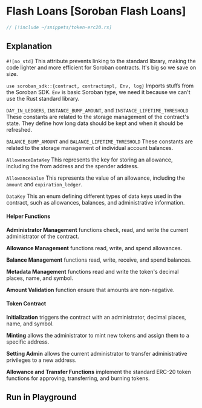 
# Flash Loans [Soroban Flash Loans]

```rust
// [!include ~/snippets/token-erc20.rs]
```

## Explanation

`#![no_std]` This attribute prevents linking to the standard library, making the code lighter and more efficient for Soroban contracts. It's big so we save on size.

`use soroban_sdk::{contract, contractimpl, Env, log}` Imports stuffs from the Soroban SDK. `Env` is basic Soroban type, we need it because we can't use the Rust standard library.

`DAY_IN_LEDGERS`, `INSTANCE_BUMP_AMOUNT`, and `INSTANCE_LIFETIME_THRESHOLD` These constants are related to the storage management of the contract's state. They define how long data should be kept and when it should be refreshed.

`BALANCE_BUMP_AMOUNT` and `BALANCE_LIFETIME_THRESHOLD` These constants are related to the storage management of individual account balances.

`AllowanceDataKey` This represents the key for storing an allowance, including the from address and the spender address.

`AllowanceValue` This represents the value of an allowance, including the `amount` and `expiration_ledger`.

`DataKey` This an enum defining different types of data keys used in the contract, such as allowances, balances, and administrative information.

#### Helper Functions

**Administrator Management** functions check, read, and write the current administrator of the contract.

**Allowance Management** functions read, write, and spend allowances.

**Balance Management** functions read, write, receive, and spend balances.

**Metadata Management** functions read and write the token's decimal places, name, and symbol.

**Amount Validation** function ensure that amounts are non-negative.

#### Token Contract

**Initialization** triggers the contract with an administrator, decimal places, name, and symbol.

**Minting** allows the administrator to mint new tokens and assign them to a specific address.

**Setting Admin** allows the current administrator to transfer administrative privileges to a new address.

**Allowance and Transfer Functions** implement the standard ERC-20 token functions for approving, transferring, and burning tokens.

## Run in Playground

<Playground okashi="bsrenbqpssfluzchahctyvbpnezg" />
